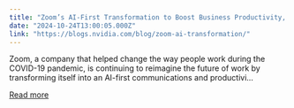 ```yaml
---
title: "Zoom’s AI-First Transformation to Boost Business Productivity, Collaboration"
date: "2024-10-24T13:00:05.000Z"
link: "https://blogs.nvidia.com/blog/zoom-ai-transformation/"
---
```


Zoom, a company that helped change the way people work during the COVID-19 pandemic, is continuing to reimagine the future of work by transforming itself into an AI-first communications and productivi...

[Read more](https://blogs.nvidia.com/blog/zoom-ai-transformation/)
